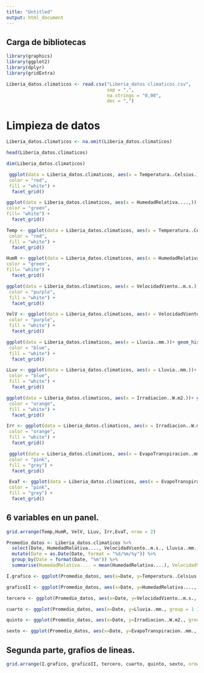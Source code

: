 ```yaml
---
title: "Untitled"
output: html_document
---
```


## Carga de bibliotecas
```r
library(graphics)
library(ggplot2)
library(dplyr)
library(gridExtra)

```


```r
Liberia_datos.climaticos <- read.csv("Liberia_datos climaticos.csv",
                                     sep = ",",
                                     na.strings = "0,00",
                                     dec = ",")
```


# Limpieza de datos

```r
Liberia_datos.climaticos <- na.omit(Liberia_datos.climaticos)
```

```r
head(Liberia_datos.climaticos)
```
 
```r
dim(Liberia_datos.climaticos)
```

 
```r
 ggplot(data = Liberia_datos.climaticos, aes(x = Temperatura..Celsius.)) + geom_histogram(binwidth = 2,
 color = "red",
 fill = "white") +
  facet_grid()
```

```r
ggplot(data = Liberia_datos.climaticos, aes(x = HumedadRelativa....,)) + geom_histogram(binwidth = 2, 
color = "green",                
fill= "white") +
  facet_grid()

```

```r
Temp <- ggplot(data = Liberia_datos.climaticos, aes(x = Temperatura..Celsius.)) + geom_histogram(binwidth = 2,
 color = "red",
 fill = "white") +
  facet_grid()
```

```r
HumR <- ggplot(data = Liberia_datos.climaticos, aes(x = HumedadRelativa....,)) + geom_histogram(binwidth = 2, 
color = "green",                
fill= "white") +
  facet_grid()

```

```r
ggplot(data = Liberia_datos.climaticos, aes(x = VelocidadViento..m.s.))+ geom_histogram(binwidth = 2,
 color = "purple",
 fill = "white") +
  facet_grid()
```

```r
VelV <- ggplot(data = Liberia_datos.climaticos, aes(x = VelocidadViento..m.s.))+ geom_histogram(binwidth = 2,
 color = "purple",
 fill = "white") +
  facet_grid()
```

```r
ggplot(data = Liberia_datos.climaticos, aes(x = Lluvia..mm.))+ geom_histogram(binwidth = 2,
 color = "blue",
 fill = "white") +
  facet_grid()
```

```r
LLuv <- ggplot(data = Liberia_datos.climaticos, aes(x = Lluvia..mm.))+ geom_histogram(binwidth = 2,
 color = "blue",
 fill = "white") +
  facet_grid()
```

```r
ggplot(data = Liberia_datos.climaticos, aes(x = Irradiacion..W.m2.))+ geom_histogram(binwidth = 2,
 color = "orange",
 fill = "white") +
  facet_grid()
```

```r
Irr <- ggplot(data = Liberia_datos.climaticos, aes(x = Irradiacion..W.m2.))+ geom_histogram(binwidth = 2,
 color = "orange",
 fill = "white") +
  facet_grid()
```

```r
 ggplot(data = Liberia_datos.climaticos, aes(x = EvapoTranspiracion..mm.))+ geom_histogram(binwidth = 2,
 color = "pink",
 fill = "grey") +
  facet_grid()
```

```r
 EvaT <- ggplot(data = Liberia_datos.climaticos, aes(x = EvapoTranspiracion..mm.))+ geom_histogram(binwidth = 2,
 color = "pink",
 fill = "grey") +
  facet_grid()
```


## 6 variables en un panel.

```r
grid.arrange(Temp,HumR, VelV, LLuv, Irr,EvaT, nrow = 2) 
```


```r
Promedio_datos <- Liberia_datos.climaticos %>%
  select(Date, HumedadRelativa...., VelocidadViento..m.s., Lluvia..mm., Irradiacion..W.m2., EvapoTranspiracion..mm., Temperatura..Celsius.) %>%
  mutate(Date = as.Date(Date, format = "%d/%m/%y")) %>%
  group_by(Date = format(Date, "%m")) %>% 
  summarise(HumedadRelativa.... = mean(HumedadRelativa....), VelocidadViento..m.s. = mean(VelocidadViento..m.s.), Lluvia..mm. = sum(Lluvia..mm.), Irradiacion..W.m2. = mean(Irradiacion..W.m2.), EvapoTranspiracion..mm. = sum(EvapoTranspiracion..mm.), Temperatura..Celsius. = mean(Temperatura..Celsius.))
```


```r

I.grafico <- ggplot(Promedio_datos, aes(x=Date, y=Temperatura..Celsius., group = 1 )) + geom_line()

```

```r
graficoII <- ggplot(Promedio_datos, aes(x=Date, y=HumedadRelativa...., group = 1 )) + geom_line()

```

```r
tercero <- ggplot(Promedio_datos, aes(x=Date, y=VelocidadViento..m.s., group = 1 )) + geom_line()

```

```r
cuarto <- ggplot(Promedio_datos, aes(x=Date, y=Lluvia..mm., group = 1 )) + geom_line()

```

```r
quinto <- ggplot(Promedio_datos, aes(x=Date, y=Irradiacion..W.m2., group = 1 )) + geom_line()

```

```r
sexto <- ggplot(Promedio_datos, aes(x=Date, y=EvapoTranspiracion..mm., group = 1 )) + geom_line()

```


## Segunda parte, grafios de lineas. 
```r
grid.arrange(I.grafico, graficoII, tercero, cuarto, quinto, sexto, nrow = 2)
```

